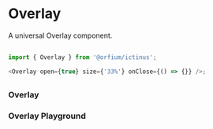 
<Meta title="Design System/Overlay" component={Overlay} />

# Overlay

A universal Overlay component.

##

```js
import { Overlay } from '@orfium/ictinus';

<Overlay open={true} size={'33%'} onClose={() => {}} />;
```

##

<Props of={Overlay} />

### Overlay

<Preview>
  <Story name="Overlay">
    <Stack>
      <OverlayShowcase anchor={'left'} size={'33%'} />
      <OverlayShowcase anchor={'top'} size={'33%'} />
      <OverlayShowcase anchor={'right'} size={'33%'} />
      <OverlayShowcase anchor={'bottom'} size={'33%'} />
    </Stack>
  </Story>
</Preview>

### Overlay Playground

<Preview>
  <Story name="Overlay Playground" parameters={{ decorators: [withKnobs] }}>
    <OverlayShowcase
      anchor={select('anchor', ['left', 'top', 'right', 'bottom'], 'left')}
      size={text('size', '33%')}
      playground
    />
  </Story>
</Preview>
